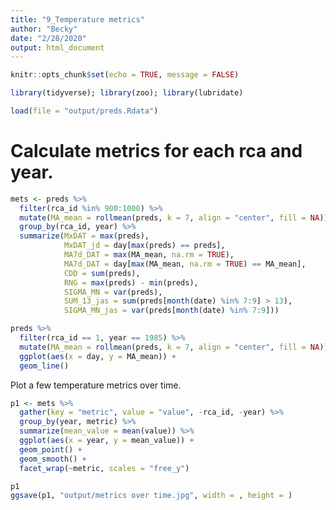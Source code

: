```yaml
---
title: "9_Temperature metrics"
author: "Becky"
date: "2/28/2020"
output: html_document
---
```


```r
knitr::opts_chunk$set(echo = TRUE, message = FALSE)

library(tidyverse); library(zoo); library(lubridate)

load(file = "output/preds.Rdata")

```


# Calculate metrics for each rca and year.

```r

mets <- preds %>%  
  filter(rca_id %in% 900:1000) %>% 
  mutate(MA_mean = rollmean(preds, k = 7, align = "center", fill = NA)) %>% 
  group_by(rca_id, year) %>% 
  summarize(MxDAT = max(preds),
            MxDAT_jd = day[max(preds) == preds],
            MA7d_DAT = max(MA_mean, na.rm = TRUE),
            MA7d_DAT = day[max(MA_mean, na.rm = TRUE) == MA_mean],
            CDD = sum(preds),
            RNG = max(preds) - min(preds),
            SIGMA_MN = var(preds),
            SUM_13_jas = sum(preds[month(date) %in% 7:9] > 13),
            SIGMA_MN_jas = var(preds[month(date) %in% 7:9]))

preds %>% 
  filter(rca_id == 1, year == 1985) %>% 
  mutate(MA_mean = rollmean(preds, k = 7, align = "center", fill = NA)) %>% 
  ggplot(aes(x = day, y = MA_mean)) + 
  geom_line()


```

Plot a few temperature metrics over time.

```r

p1 <- mets %>% 
  gather(key = "metric", value = "value", -rca_id, -year) %>% 
  group_by(year, metric) %>% 
  summarize(mean_value = mean(value)) %>% 
  ggplot(aes(x = year, y = mean_value)) +
  geom_point() +
  geom_smooth() +
  facet_wrap(~metric, scales = "free_y")

p1
ggsave(p1, "output/metrics over time.jpg", width = , height = )

```


